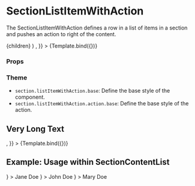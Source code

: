 
<Meta
  title="Components/Section/SectionListItemWithAction"
  component={SectionListItemWithAction}
/>

# SectionListItemWithAction

The SectionListItemWithAction defines a row in a list of items in a section and pushes an action to right of the content.

  <SectionListItemWithAction action={action}>
    {children}
  </SectionListItemWithAction>
)

<Canvas>
  <Story
    name="Default"
    args={{
      children: 'Jane Doe',
      action: <IconEdit width={20} height={20} className="fill-current" />,
    }}
  >
    {Template.bind({})}
  </Story>
</Canvas>

### Props

<ArgsTable story="Default" />

### Theme

- `section.listItemWithAction.base`: Define the base style of the component.
- `section.listItemWithAction.action.base`: Define the base style of the action.

## Very Long Text

<Canvas>
  <Story
    name="Very Long Text"
    args={{
      children:
        'This list item has a very long text. The text should wrap, there should be a space between text and action. And the action should not shrink.',
      action: <IconCopyAll width={20} height={20} className="fill-current" />,
    }}
  >
    {Template.bind({})}
  </Story>
</Canvas>

## Example: Usage within SectionContentList

<Canvas>
  <Story name="Usage within Section">
    <SectionContentList>
      <SectionListItemWithAction
        action={<IconEdit width={20} height={20} className="fill-current" />}
      >
        Jane Doe
      </SectionListItemWithAction>
      <SectionListItemWithAction
        action={<IconEdit width={20} height={20} className="fill-current" />}
      >
        John Doe
      </SectionListItemWithAction>
      <SectionListItemWithAction
        action={<IconEdit width={20} height={20} className="fill-current" />}
      >
        Mary Doe
      </SectionListItemWithAction>
    </SectionContentList>
  </Story>
</Canvas>
